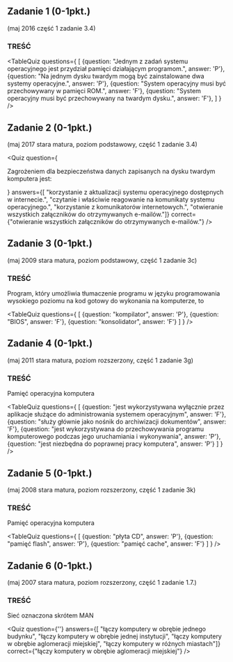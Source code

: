 
## Zadanie 1 (0-1pkt.)
(maj 2016 część 1 zadanie 3.4)

### TREŚĆ

<TableQuiz 
    questions={
      [
        {question: "Jednym z zadań systemu operacyjnego jest przydział pamięci działającym programom.", answer: 'P'},
        {question: "Na jednym dysku twardym mogą być zainstalowane dwa systemy operacyjne.", answer: 'P'},
        {question: "System operacyjny musi być przechowywany w pamięci ROM.", answer: 'F'},
        {question: "System operacyjny musi być przechowywany na twardym dysku.", answer: 'F'},
      ]
    }
/>


## Zadanie 2 (0-1pkt.)
(maj 2017 stara matura, poziom podstawowy, część 1 zadanie 3.4)

<Quiz 
    question={
        <p>
          Zagrożeniem dla bezpieczeństwa danych zapisanych na dysku twardym komputera jest:  
        </p>
    }
    answers={[
        "korzystanie z aktualizacji systemu operacyjnego dostępnych w internecie.",
        "czytanie i właściwie reagowanie na komunikaty systemu operacyjnego.",
        "korzystanie z komunikatorów internetowych.",
        "otwieranie wszystkich załączników do otrzymywanych e-mailów."]}
    correct={"otwieranie wszystkich załączników do otrzymywanych e-mailów."}
/>

## Zadanie 3 (0-1pkt.)
(maj 2009 stara matura, poziom podstawowy, część 1 zadanie 3c)

### TREŚĆ 
Program, który umożliwia tłumaczenie programu w języku programowania wysokiego
poziomu na kod gotowy do wykonania na komputerze, to 

<TableQuiz 
    questions={
      [
        {question: "kompilator", answer: 'P'},
        {question: "BIOS", answer: 'F'},
        {question: "konsolidator", answer: 'F'}
      ]
    }
/>

## Zadanie 4 (0-1pkt.)
(maj 2011 stara matura, poziom rozszerzony, część 1 zadanie 3g)

### TREŚĆ 
Pamięć operacyjna komputera 

<TableQuiz 
    questions={
      [
        {question: "jest wykorzystywana wyłącznie przez aplikacje służące do administrowania systemem operacyjnym", answer: 'F'},
        {question: "służy głównie jako nośnik do archiwizacji dokumentów", answer: 'F'},
        {question: "jest wykorzystywana do przechowywania programu komputerowego podczas jego uruchamiania i wykonywania", answer: 'P'},
        {question: "jest niezbędna do poprawnej pracy komputera", answer: 'P'}
      ]
    }
/>

## Zadanie 5 (0-1pkt.)
(maj 2008 stara matura, poziom rozszerzony, część 1 zadanie 3k)

### TREŚĆ 
Pamięć operacyjna komputera  

<TableQuiz 
    questions={
      [
        {question: "płyta CD", answer: 'P'},
        {question: "pamięć flash", answer: 'P'},
        {question: "pamięć cache", answer: 'F'}
      ]
    }
/>

## Zadanie 6 (0-1pkt.)
(maj 2007 stara matura, poziom rozszerzony, część 1 zadanie 1.7.)

### TREŚĆ
Sieć oznaczona skrótem MAN

<Quiz 
    question={''}
    answers={[
        "łączy komputery w obrębie jednego budynku",
        "łączy komputery w obrębie jednej instytucji",
        "łączy komputery w obrębie aglomeracji miejskiej",
        "łączy komputery w różnych miastach"]}
    correct={"łączy komputery w obrębie aglomeracji miejskiej"}
/>
